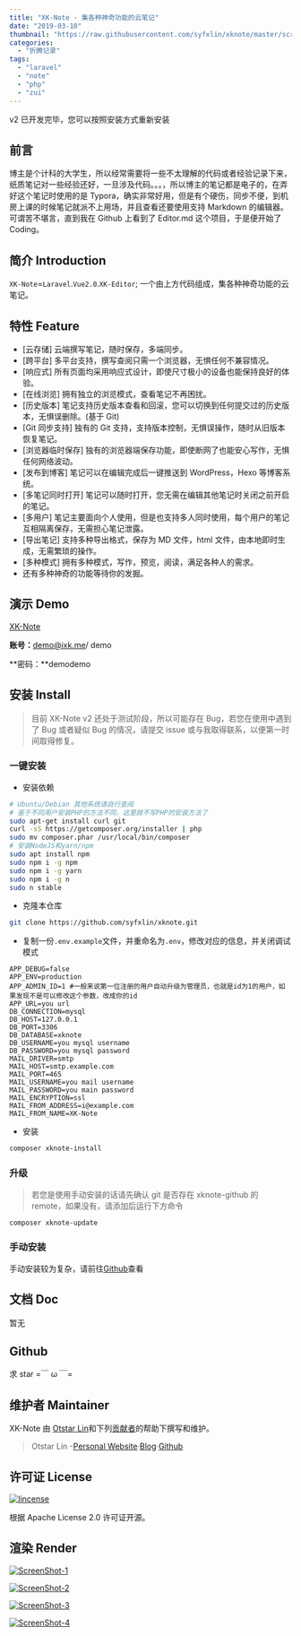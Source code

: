 ```yaml
---
title: "XK-Note - 集各种神奇功能的云笔记"
date: "2019-03-10"
thumbnail: "https://raw.githubusercontent.com/syfxlin/xknote/master/screenshot-1.png"
categories:
  - "折腾记录"
tags:
  - "laravel"
  - "note"
  - "php"
  - "zui"
---
```


v2 已开发完毕，您可以按照安装方式重新安装

## 前言

博主是个计科的大学生，所以经常需要将一些不太理解的代码或者经验记录下来，纸质笔记对一些经验还好，一旦涉及代码。。。，所以博主的笔记都是电子的，在弄好这个笔记时使用的是 Typora，确实非常好用，但是有个硬伤，同步不便，到机房上课的时候笔记就派不上用场，并且查看还要使用支持 Markdown 的编辑器。可谓苦不堪言，直到我在 Github 上看到了 Editor.md 这个项目，于是便开始了 Coding。

## 简介 Introduction

`XK-Note`=`Laravel`.`Vue2.0`.`XK-Editor`; 一个由上方代码组成，集各种神奇功能的云笔记。

## [](https://github.com/syfxlin/xknote#%E7%89%B9%E6%80%A7-feature)特性 Feature

- \[云存储\] 云端撰写笔记，随时保存，多端同步。
- \[跨平台\] 多平台支持，撰写查阅只需一个浏览器，无惧任何不兼容情况。
- \[响应式\] 所有页面均采用响应式设计，即使尺寸极小的设备也能保持良好的体验。
- \[在线浏览\] 拥有独立的浏览模式，查看笔记不再困扰。
- \[历史版本\] 笔记支持历史版本查看和回滚，您可以切换到任何提交过的历史版本，无惧误删除。(基于 Git)
- \[Git 同步支持\] 独有的 Git 支持，支持版本控制，无惧误操作，随时从旧版本恢复笔记。
- \[浏览器临时保存\] 独有的浏览器端保存功能，即使断网了也能安心写作，无惧任何网络波动。
- \[发布到博客\] 笔记可以在编辑完成后一键推送到 WordPress，Hexo 等博客系统。
- \[多笔记同时打开\] 笔记可以随时打开，您无需在编辑其他笔记时关闭之前开启的笔记。
- \[多用户\] 笔记主要面向个人使用，但是也支持多人同时使用，每个用户的笔记互相隔离保存，无需担心笔记泄露。
- \[导出笔记\] 支持多种导出格式，保存为 MD 文件，html 文件，由本地即时生成，无需繁琐的操作。
- \[多种模式\] 拥有多种模式，写作，预览，阅读，满足各种人的需求。
- 还有多种神奇的功能等待你的发掘。

## [](https://github.com/syfxlin/xknote#%E6%BC%94%E7%A4%BA-demo)演示 Demo

[XK-Note](https://note.ixk.me/)

**账号：**[demo@ixk.me](mailto:demo@ixk.me)/ demo

**密码：**demodemo

## [](https://github.com/syfxlin/xknote#%E5%AE%89%E8%A3%85-install)安装 Install

> 目前 XK-Note v2 还处于测试阶段，所以可能存在 Bug，若您在使用中遇到了 Bug 或者疑似 Bug 的情况，请提交 issue 或与我取得联系，以便第一时间取得修复。

### [](https://github.com/syfxlin/xknote#%E4%B8%80%E9%94%AE%E5%AE%89%E8%A3%85)一键安装

- 安装依赖

```bash
# Ubuntu/Debian 其他系统请自行查阅
# 鉴于不同用户安装PHP的方法不同，这里就不写PHP的安装方法了
sudo apt-get install curl git
curl -sS https://getcomposer.org/installer | php
sudo mv composer.phar /usr/local/bin/composer
# 安装NodeJS和yarn/npm
sudo apt install npm
sudo npm i -g npm
sudo npm i -g yarn
sudo npm i -g n
sudo n stable
```

- 克隆本仓库

```bash
git clone https://github.com/syfxlin/xknote.git
```

- 复制一份`.env.example`文件，并重命名为`.env`，修改对应的信息，并关闭调试模式

```text
APP_DEBUG=false
APP_ENV=production
APP_ADMIN_ID=1 #一般来说第一位注册的用户自动升级为管理员，也就是id为1的用户，如果发现不是可以修改这个参数，改成你的id
APP_URL=you url
DB_CONNECTION=mysql
DB_HOST=127.0.0.1
DB_PORT=3306
DB_DATABASE=xknote
DB_USERNAME=you mysql username
DB_PASSWORD=you mysql password
MAIL_DRIVER=smtp
MAIL_HOST=smtp.example.com
MAIL_PORT=465
MAIL_USERNAME=you mail username
MAIL_PASSWORD=you main password
MAIL_ENCRYPTION=ssl
MAIL_FROM_ADDRESS=i@example.com
MAIL_FROM_NAME=XK-Note
```

- 安装

```bash
composer xknote-install
```

### [](https://github.com/syfxlin/xknote#%E5%8D%87%E7%BA%A7)升级

> 若您是使用手动安装的话请先确认 git 是否存在 xknote-github 的 remote，如果没有，请添加后运行下方命令

```bash
composer xknote-update
```

### [](https://github.com/syfxlin/xknote#%E6%89%8B%E5%8A%A8%E5%AE%89%E8%A3%85)手动安装

手动安装较为复杂，请前往[Github](https://github.com/syfxlin/xknote)查看

## [](https://github.com/syfxlin/xknote#%E6%96%87%E6%A1%A3-doc)文档 Doc

暂无

## Github

求 star =￣ ω ￣=

## [](https://github.com/syfxlin/xknote#%E7%BB%B4%E6%8A%A4%E8%80%85-maintainer)维护者 Maintainer

XK-Note 由 [Otstar Lin](https://ixk.me/)和下列[贡献者](https://github.com/syfxlin/xknote/graphs/contributors)的帮助下撰写和维护。

> Otstar Lin -[Personal Website](https://ixk.me/)·[Blog](https://blog.ixk.me/)·[Github](https://github.com/syfxlin)

## [](https://github.com/syfxlin/xknote#%E8%AE%B8%E5%8F%AF%E8%AF%81-license)许可证 License

[![lincense](https://camo.githubusercontent.com/460758aac07d4ec757bb95be62d47ad5243f1564/68747470733a2f2f696d672e736869656c64732e696f2f6769746875622f6c6963656e73652f737966786c696e2f786b6e6f74652e7376673f7374796c653d666c61742d737175617265)](https://camo.githubusercontent.com/460758aac07d4ec757bb95be62d47ad5243f1564/68747470733a2f2f696d672e736869656c64732e696f2f6769746875622f6c6963656e73652f737966786c696e2f786b6e6f74652e7376673f7374796c653d666c61742d737175617265)

根据 Apache License 2.0 许可证开源。

## [](https://github.com/syfxlin/xknote#%E6%B8%B2%E6%9F%93-render)渲染 Render

[![ScreenShot-1](https://raw.githubusercontent.com/syfxlin/xknote/master/screenshot-1.png)](https://raw.githubusercontent.com/syfxlin/xknote/master/screenshot-1.png)

[![ScreenShot-2](https://raw.githubusercontent.com/syfxlin/xknote/master/screenshot-2.png)](https://raw.githubusercontent.com/syfxlin/xknote/master/screenshot-2.png)

[![ScreenShot-3](https://raw.githubusercontent.com/syfxlin/xknote/master/screenshot-3.png)](https://raw.githubusercontent.com/syfxlin/xknote/master/screenshot-3.png)

[![ScreenShot-4](https://raw.githubusercontent.com/syfxlin/xknote/master/screenshot-4.png)](https://raw.githubusercontent.com/syfxlin/xknote/master/screenshot-4.png)
